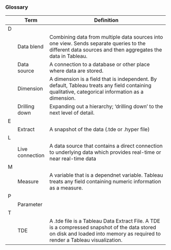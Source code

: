 ### Glossary {-}

|  |Term  |Definition     |
|--|------|------------------------------------------------------------------------|
|D|||		
||Data blend|Combining data from multiple data sources into one view. Sends separate queries to the different data sources and then aggregates the data in Tableau.| 
||Data source|A connection to a database or other place where data are stored.|
||Dimension|A dimension is a field that is independent. By default, Tableau treats any field containing qualitative, categorical information as a dimension.|
||Drilling down|Expanding out a hierarchy; 'drilling down' to the next level of detail.|
|E|||		
||Extract|A snapshot of the data (.tde or .hyper file)|
|L|||		
||Live connection|A data source that contains a direct connection to underlying data which provides real-time or near real-time data|
|M|||
||Measure|A variable that is a dependnet variable. Tableau treats any field containing numeric information as a measure.
|P|||
||Parameter||
|T|||		
||TDE|A .tde file is a Tableau Data Extract File. A TDE is a compressed snapshot of the data stored on disk and loaded into memory as required to render a Tableau visualization.|

